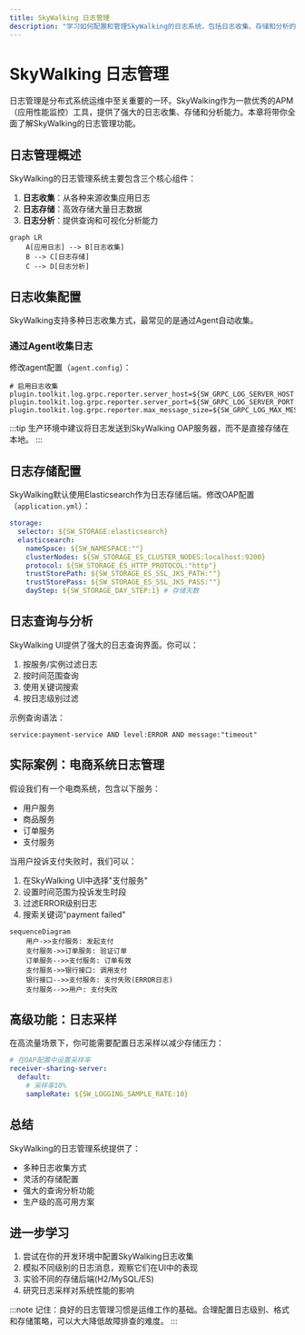 ```yaml
---
title: SkyWalking 日志管理
description: "学习如何配置和管理SkyWalking的日志系统，包括日志收集、存储和分析的最佳实践。"
---
```


# SkyWalking 日志管理

日志管理是分布式系统运维中至关重要的一环。SkyWalking作为一款优秀的APM（应用性能监控）工具，提供了强大的日志收集、存储和分析能力。本章将带你全面了解SkyWalking的日志管理功能。

## 日志管理概述

SkyWalking的日志管理系统主要包含三个核心组件：

1. **日志收集**：从各种来源收集应用日志
2. **日志存储**：高效存储大量日志数据
3. **日志分析**：提供查询和可视化分析能力

```mermaid
graph LR
    A[应用日志] --> B[日志收集]
    B --> C[日志存储]
    C --> D[日志分析]
```

## 日志收集配置

SkyWalking支持多种日志收集方式，最常见的是通过Agent自动收集。

### 通过Agent收集日志

修改agent配置（`agent.config`）：

```properties
# 启用日志收集
plugin.toolkit.log.grpc.reporter.server_host=${SW_GRPC_LOG_SERVER_HOST:127.0.0.1}
plugin.toolkit.log.grpc.reporter.server_port=${SW_GRPC_LOG_SERVER_PORT:11800}
plugin.toolkit.log.grpc.reporter.max_message_size=${SW_GRPC_LOG_MAX_MESSAGE_SIZE:10485760}
```

:::tip
生产环境中建议将日志发送到SkyWalking OAP服务器，而不是直接存储在本地。
:::

## 日志存储配置

SkyWalking默认使用Elasticsearch作为日志存储后端。修改OAP配置（`application.yml`）：

```yaml
storage:
  selector: ${SW_STORAGE:elasticsearch}
  elasticsearch:
    nameSpace: ${SW_NAMESPACE:""}
    clusterNodes: ${SW_STORAGE_ES_CLUSTER_NODES:localhost:9200}
    protocol: ${SW_STORAGE_ES_HTTP_PROTOCOL:"http"}
    trustStorePath: ${SW_STORAGE_ES_SSL_JKS_PATH:""}
    trustStorePass: ${SW_STORAGE_ES_SSL_JKS_PASS:""}
    dayStep: ${SW_STORAGE_DAY_STEP:1} # 存储天数
```

## 日志查询与分析

SkyWalking UI提供了强大的日志查询界面。你可以：

1. 按服务/实例过滤日志
2. 按时间范围查询
3. 使用关键词搜索
4. 按日志级别过滤

示例查询语法：
```
service:payment-service AND level:ERROR AND message:"timeout"
```

## 实际案例：电商系统日志管理

假设我们有一个电商系统，包含以下服务：
- 用户服务
- 商品服务
- 订单服务
- 支付服务

当用户投诉支付失败时，我们可以：

1. 在SkyWalking UI中选择"支付服务"
2. 设置时间范围为投诉发生时段
3. 过滤ERROR级别日志
4. 搜索关键词"payment failed"

```mermaid
sequenceDiagram
    用户->>支付服务: 发起支付
    支付服务->>订单服务: 验证订单
    订单服务-->>支付服务: 订单有效
    支付服务->>银行接口: 调用支付
    银行接口-->>支付服务: 支付失败(ERROR日志)
    支付服务-->>用户: 支付失败
```

## 高级功能：日志采样

在高流量场景下，你可能需要配置日志采样以减少存储压力：

```yaml
# 在OAP配置中设置采样率
receiver-sharing-server:
  default:
    # 采样率10%
    sampleRate: ${SW_LOGGING_SAMPLE_RATE:10} 
```

## 总结

SkyWalking的日志管理系统提供了：
- 多种日志收集方式
- 灵活的存储配置
- 强大的查询分析功能
- 生产级的高可用方案

## 进一步学习

1. 尝试在你的开发环境中配置SkyWalking日志收集
2. 模拟不同级别的日志消息，观察它们在UI中的表现
3. 实验不同的存储后端(H2/MySQL/ES)
4. 研究日志采样对系统性能的影响

:::note
记住：良好的日志管理习惯是运维工作的基础。合理配置日志级别、格式和存储策略，可以大大降低故障排查的难度。
:::